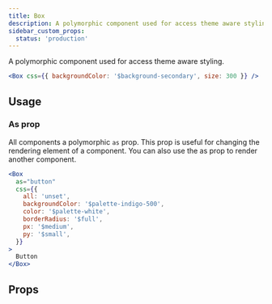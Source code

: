 ```yaml
---
title: Box
description: A polymorphic component used for access theme aware styling.
sidebar_custom_props:
  status: 'production'
---
```


A polymorphic component used for access theme aware styling.

```jsx live
<Box css={{ backgroundColor: '$background-secondary', size: 300 }} />
```

## Usage

### As prop

All components a polymorphic `as` prop. This prop is useful for changing the rendering element of a
component. You can also use the as prop to render another component.

```jsx live
<Box
  as="button"
  css={{
    all: 'unset',
    backgroundColor: '$palette-indigo-500',
    color: '$palette-white',
    borderRadius: '$full',
    px: '$medium',
    py: '$small',
  }}
>
  Button
</Box>
```

## Props

<PropsTable component="Box" />
